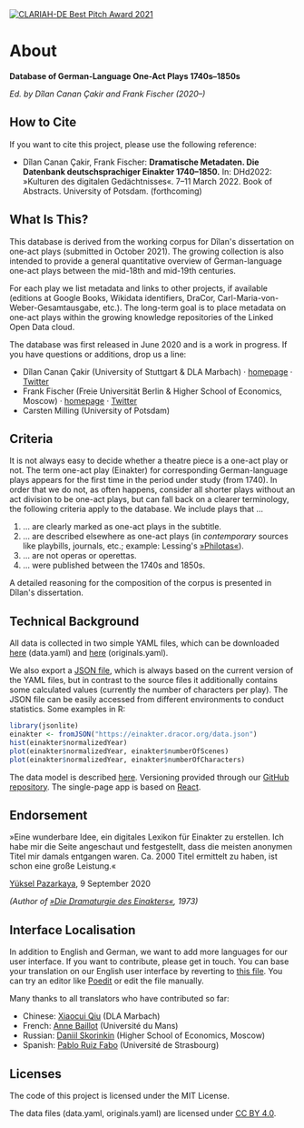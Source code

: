 <a href="https://dhd-blog.org/?p=15604">
  <img
    src="/clariah-best-pitch-2021.png"
    alt="CLARIAH-DE Best Pitch Award 2021"
    style={{width: '120px', float: 'right'}}
  />
</a>

# About

**Database of German-Language One-Act Plays 1740s–1850s**

*Ed. by Dîlan Canan Çakir and Frank Fischer (2020–)*

## How to Cite

If you want to cite this project, please use the following reference:

* Dîlan Canan Çakir, Frank Fischer: **Dramatische Metadaten. Die Datenbank deutschsprachiger Einakter 1740–1850.** In: DHd2022: »Kulturen des digitalen Gedächtnisses«. 7–11 March 2022. Book of Abstracts. University of Potsdam. (forthcoming)

## What Is This?

This database is derived from the working corpus for Dîlan's dissertation
on one-act plays (submitted in October 2021). The growing collection is also
intended to provide a general quantitative overview of German-language one-act
plays between the mid-18th and mid-19th centuries.

For each play we list metadata and links to other projects, if available
(editions at Google Books, Wikidata identifiers, DraCor,
Carl-Maria-von-Weber-Gesamtausgabe, etc.). The long-term goal is
to place metadata on one-act plays within the growing knowledge repositories of
the Linked Open Data cloud.

The database was first released in June 2020 and is a work in progress. If you
have questions or additions, drop us a line:

* Dîlan Canan Çakir (University of Stuttgart & DLA Marbach) ·
  [homepage](https://www.mww-forschung.de/dîlan-canan-Çakir) ·
  [Twitter](https://twitter.com/DilanCkr)
* Frank Fischer (Freie Universität Berlin & Higher School of Economics, Moscow) ·
  [homepage](https://lehkost.github.io/) ·
  [Twitter](https://twitter.com/umblaetterer)
* Carsten Milling (University of Potsdam)

## Criteria

It is not always easy to decide whether a theatre piece is a one-act play or
not. The term one-act play (Einakter) for corresponding German-language plays
appears for the first time in the period under study (from 1740). In order that
we do not, as often happens, consider all shorter plays without an act division
to be one-act plays, but can fall back on a clearer terminology, the following
criteria apply to the database. We include plays that …

1. … are clearly marked as one-act plays in the subtitle.
2. … are described elsewhere as one-act plays (in *contemporary*
     sources like playbills, journals, etc.; example: Lessing's
     [»Philotas«](lessing-philotas)).
3. … are not operas or operettas.
4. … were published between the 1740s and 1850s.

A detailed reasoning for the composition of the corpus is presented
in Dîlan's dissertation.

## Technical Background

All data is collected in two simple YAML files, which can be downloaded
<a href="https://raw.githubusercontent.com/dracor-org/einakter/main/data.yaml">here</a>
(data.yaml) and
<a href="https://raw.githubusercontent.com/dracor-org/einakter/main/originals.yaml">here</a>
(originals.yaml).

We also export a [JSON file](https://einakter.dracor.org/data.json), which is
always based on the current version of the YAML files, but in contrast to the
source files it additionally contains some calculated values (currently the
number of characters per play). The JSON file can be easily accessed from
different environments to conduct statistics. Some examples in R:

```R
library(jsonlite)
einakter <- fromJSON("https://einakter.dracor.org/data.json")
hist(einakter$normalizedYear)
plot(einakter$normalizedYear, einakter$numberOfScenes)
plot(einakter$normalizedYear, einakter$numberOfCharacters)
```

The data model is described <a href="https://github.com/dracor-org/einakter/wiki">here</a>.
Versioning provided through our
[GitHub repository](https://github.com/dracor-org/einakter). The single-page app
is based on [React](https://reactjs.org/).

## Endorsement

»Eine wunderbare Idee, ein digitales Lexikon für Einakter zu erstellen. Ich habe mir die Seite angeschaut und festgestellt, dass die meisten anonymen Titel mir damals entgangen waren. Ca. 2000 Titel ermittelt zu haben, ist schon eine große Leistung.«

[Yüksel Pazarkaya](https://de.wikipedia.org/wiki/Yüksel_Pazarkaya), 9 September 2020

*(Author of [»Die Dramaturgie des Einakters«](https://archive.org/details/diedramaturgiede0000paza), 1973)*

## Interface Localisation

In addition to English and German, we want to add more languages for our user interface. If you want to contribute, please get in touch. You can base your translation on our English user interface by reverting to [this file](https://github.com/dracor-org/einakter/blob/main/src/locales/en/messages.po). You can try an editor like [Poedit](https://poedit.net/) or edit the file manually.

Many thanks to all translators who have contributed so far:

* Chinese: [Xiaocui Qiu](https://www.dla-marbach.de/ueber-uns/mitarbeiterinnen-und-mitarbeiter/alle-mitarbeiterinnen-und-mitarbeiter/detail/14621/) (DLA Marbach)
* French: [Anne Baillot](http://3lam.univ-lemans.fr/fr/le-laboratoire/les-membres-du-laboratoire/enseignants-chercheurs/baillot-anne.html) (Université du Mans)
* Russian: [Daniil Skorinkin](https://www.hse.ru/en/staff/skorinkin) (Higher School of Economics, Moscow)
* Spanish: [Pablo Ruiz Fabo](https://lilpa.unistra.fr/theme-1-lexiques-discours-et-transpositions/membres/enseignants-chercheurs/ruiz-fabo-pablo/) (Université de Strasbourg)

## Licenses

The code of this project is licensed under the MIT License.

The data files (data.yaml, originals.yaml) are licensed under
[CC BY 4.0](https://creativecommons.org/licenses/by/4.0/).
